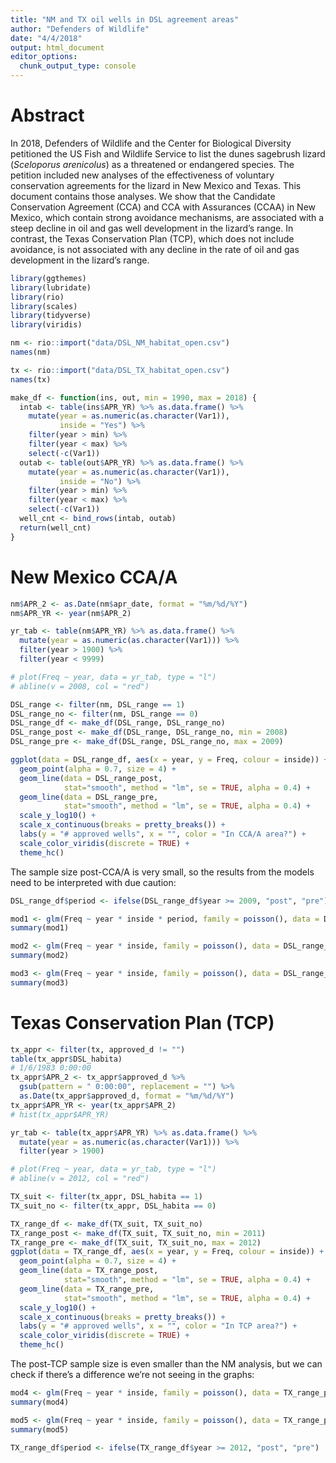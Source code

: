```yaml
---
title: "NM and TX oil wells in DSL agreement areas"
author: "Defenders of Wildlife"
date: "4/4/2018"
output: html_document
editor_options:
  chunk_output_type: console
---
```


# Abstract

In 2018, Defenders of Wildlife and the Center for Biological Diversity petitioned the US Fish and Wildlife Service to list the dunes sagebrush lizard (_Sceloporus arenicolus_) as a threatened or endangered species. The petition included new analyses of the effectiveness of voluntary conservation agreements for the lizard in New Mexico and Texas. This document contains those analyses. We show that the Candidate Conservation Agreement (CCA) and CCA with Assurances (CCAA) in New Mexico, which contain strong avoidance mechanisms, are associated with a steep decline in oil and gas well development in the lizard's range. In contrast, the Texas Conservation Plan (TCP), which does not include avoidance, is not associated with any decline in the rate of oil and gas development in the lizard's range.

```r
library(ggthemes)
library(lubridate)
library(rio)
library(scales)
library(tidyverse)
library(viridis)

nm <- rio::import("data/DSL_NM_habitat_open.csv")
names(nm)

tx <- rio::import("data/DSL_TX_habitat_open.csv")
names(tx)
```

```r
make_df <- function(ins, out, min = 1990, max = 2018) {
  intab <- table(ins$APR_YR) %>% as.data.frame() %>%
    mutate(year = as.numeric(as.character(Var1)),
           inside = "Yes") %>%
    filter(year > min) %>%
    filter(year < max) %>%
    select(-c(Var1))
  outab <- table(out$APR_YR) %>% as.data.frame() %>%
    mutate(year = as.numeric(as.character(Var1)),
           inside = "No") %>%
    filter(year > min) %>%
    filter(year < max) %>%
    select(-c(Var1))
  well_cnt <- bind_rows(intab, outab)
  return(well_cnt)
}
```

# New Mexico CCA/A

```r
nm$APR_2 <- as.Date(nm$apr_date, format = "%m/%d/%Y")
nm$APR_YR <- year(nm$APR_2)

yr_tab <- table(nm$APR_YR) %>% as.data.frame() %>%
  mutate(year = as.numeric(as.character(Var1))) %>%
  filter(year > 1900) %>%
  filter(year < 9999)

# plot(Freq ~ year, data = yr_tab, type = "l")
# abline(v = 2008, col = "red")
```

```r
DSL_range <- filter(nm, DSL_range == 1)
DSL_range_no <- filter(nm, DSL_range == 0)
DSL_range_df <- make_df(DSL_range, DSL_range_no)
DSL_range_post <- make_df(DSL_range, DSL_range_no, min = 2008)
DSL_range_pre <- make_df(DSL_range, DSL_range_no, max = 2009)

ggplot(data = DSL_range_df, aes(x = year, y = Freq, colour = inside)) +
  geom_point(alpha = 0.7, size = 4) +
  geom_line(data = DSL_range_post, 
            stat="smooth", method = "lm", se = TRUE, alpha = 0.4) +
  geom_line(data = DSL_range_pre, 
            stat="smooth", method = "lm", se = TRUE, alpha = 0.4) +
  scale_y_log10() +
  scale_x_continuous(breaks = pretty_breaks()) +
  labs(y = "# approved wells", x = "", color = "In CCA/A area?") +
  scale_color_viridis(discrete = TRUE) +
  theme_hc()

```

The sample size post-CCA/A is very small, so the results from the models need to be interpreted with due caution:

```r
DSL_range_df$period <- ifelse(DSL_range_df$year >= 2009, "post", "pre")

mod1 <- glm(Freq ~ year * inside * period, family = poisson(), data = DSL_range_df)
summary(mod1)

mod2 <- glm(Freq ~ year * inside, family = poisson(), data = DSL_range_post)
summary(mod2)

mod3 <- glm(Freq ~ year * inside, family = poisson(), data = DSL_range_pre)
summary(mod3)
```



# Texas Conservation Plan (TCP)

```r
tx_appr <- filter(tx, approved_d != "")
table(tx_appr$DSL_habita)
# 1/6/1983 0:00:00
tx_appr$APR_2 <- tx_appr$approved_d %>%
  gsub(pattern = " 0:00:00", replacement = "") %>%
  as.Date(tx_appr$approved_d, format = "%m/%d/%Y")
tx_appr$APR_YR <- year(tx_appr$APR_2)
# hist(tx_appr$APR_YR)

yr_tab <- table(tx_appr$APR_YR) %>% as.data.frame() %>%
  mutate(year = as.numeric(as.character(Var1))) %>%
  filter(year > 1900)

# plot(Freq ~ year, data = yr_tab, type = "l")
# abline(v = 2012, col = "red")

TX_suit <- filter(tx_appr, DSL_habita == 1)
TX_suit_no <- filter(tx_appr, DSL_habita == 0)

TX_range_df <- make_df(TX_suit, TX_suit_no)
TX_range_post <- make_df(TX_suit, TX_suit_no, min = 2011)
TX_range_pre <- make_df(TX_suit, TX_suit_no, max = 2012)
ggplot(data = TX_range_df, aes(x = year, y = Freq, colour = inside)) +
  geom_point(alpha = 0.7, size = 4) +
  geom_line(data = TX_range_post, 
            stat="smooth", method = "lm", se = TRUE, alpha = 0.4) +
  geom_line(data = TX_range_pre, 
            stat="smooth", method = "lm", se = TRUE, alpha = 0.4) +
  scale_y_log10() +
  scale_x_continuous(breaks = pretty_breaks()) +
  labs(y = "# approved wells", x = "", color = "In TCP area?") +
  scale_color_viridis(discrete = TRUE) +
  theme_hc()
```

The post-TCP sample size is even smaller than the NM analysis, but we can check if there's a difference we're not seeing in the graphs:

```r
mod4 <- glm(Freq ~ year * inside, family = poisson(), data = TX_range_post)
summary(mod4)

mod5 <- glm(Freq ~ year * inside, family = poisson(), data = TX_range_pre)
summary(mod5)

TX_range_df$period <- ifelse(TX_range_df$year >= 2012, "post", "pre")

```

